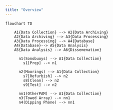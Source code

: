 ```yaml
---
title: "Overview"
---
```


```mermaid
flowchart TD

    A1{Data Collection} --> A2{Data Archiving}
    A2{Data Archiving} --> A3{Data Processing}
    A3{Data Processing} --> A4{Database}
    A4{Database}--> A5{Data Analysis}
    A5{Data Analysis} --> A6{Dissemenation}
  
      n1(Sonobuoys) --> A1{Data Collection}
        s1[Prep] --> n1
      
      n2(Moorings) --> A1{Data Collection}
        s7[Refurbish] --> n2
        s8[Clean] --> n2
        s9[Test] --> n2
      
      nn1(OtherPAM) --> A1{Data Collection}
      n3(Towed Array) --> nn1
      n4(Dipping Phone) --> nn1
      
     
    
   

```



